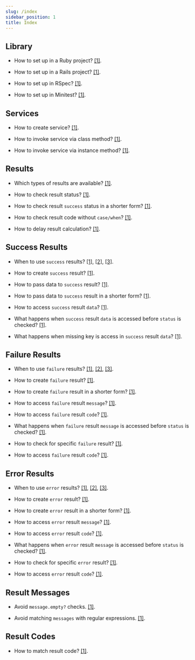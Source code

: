 ```yaml
---
slug: /index
sidebar_position: 1
title: Index
---
```


## Library

- How to set up in a Ruby project? [[1]](/guides/setup/how_to_set_up_in_ruby).

- How to set up in a Rails project? [[1]](/guides/setup/how_to_set_up_in_rails).

- How to set up in RSpec? [[1]](/guides/setup/how_to_set_up_in_rspec).

- How to set up in Minitest? [[1]](/guides/setup/how_to_set_up_in_rspec).

## Services

- How to create service? [[1]](/guides/usage/how_to_create_and_invoke_services#how-to-create-a-service).

- How to invoke service via class method? [[1]](/guides/usage/how_to_create_and_invoke_services#how-to-invoke-a-service).

- How to invoke service via instance method? [[1]](/guides/usage/how_to_create_and_invoke_services#how-to-invoke-a-service).

## Results

- Which types of results are available? [[1]](/guides/usage/how_to_use_results#which-result-typesstatuses-are-available).

- How to check result status? [[1]](/guides/usage/how_to_use_results#how-to-access-failure-or-error-result-message).

- How to check result `success` status in a shorter form? [[1]](/guides/usage/how_to_use_results#how-to-access-failure-or-error-result-message).

- How to check result code without `case/when`? [[1]](/guides/usage/how_to_use_results#how-to-check-for-specific-failure-or-error).

- How to delay result calculation? [[1]](/guides/usage/how_to_create_and_invoke_services#how-to-invoke-a-service).

## Success Results

- When to use `success` results? [[1]](/guides/usage/how_to_use_results#which-result-typesstatuses-are-available), [[2]](/guides/usage/how_to_use_results#when-to-use-success-results), [[3]](/guides/usage/how_to_use_results#how-to-decide-between-success-failure-and-error-results).

- How to create `success` result? [[1]](/guides/usage/how_to_use_results#how-to-create-success-result).

- How to pass data to `success` result? [[1]](/guides/usage/how_to_use_results#how-to-pass-data-to-success-result).

- How to pass data  to `success` result in a shorter form? [[1]](/guides/usage/how_to_use_results#how-to-pass-data-to-success-result).

- How to access `success` result `data`? [[1]](/guides/usage/how_to_use_results#how-to-access-success-result-data).

- What happens when `success` result `data` is accessed before `status` is checked? [[1]](/guides/usage/how_to_use_results#how-to-access-success-result-data).

- What happens when missing key is access in `success` result `data`? [[1]](/guides/usage/how_to_use_results#how-to-access-success-result-data).

## Failure Results

- When to use `failure` results? [[1]](/guides/usage/how_to_use_results#which-result-typesstatuses-are-available), [[2]](/guides/usage/how_to_use_results#when-to-use-success-results), [[3]](/guides/usage/how_to_use_results#how-to-decide-between-success-failure-and-error-results).

- How to create `failure` result? [[1]](/guides/usage/how_to_use_results#how-to-create-failure-or-error-results).

- How to create `failure` result in a shorter form? [[1]](/guides/usage/how_to_use_results#how-to-create-failure-or-error-results).

- How to access `failure` result `message`? [[1]](/guides/usage/how_to_use_results#how-to-access-failure-or-error-result-message).

- How to access `failure` result `code`? [[1]](/guides/usage/how_to_use_results#how-to-check-for-specific-failure-or-error).

- What happens when `failure` result `message` is accessed before `status` is checked? [[1]](/guides/usage/how_to_use_results#how-to-access-failure-or-error-result-message).

- How to check for specific `failure` result? [[1]](/guides/usage/how_to_use_results#how-to-check-for-specific-failure-or-error).

- How to access `failure` result `code`? [[1]](/guides/usage/how_to_use_results#how-to-check-for-specific-failure-or-error).

## Error Results

- When to use `error` results? [[1]](/guides/usage/how_to_use_results#which-result-typesstatuses-are-available), [[2]](/guides/usage/how_to_use_results#when-to-use-success-results), [[3]](/guides/usage/how_to_use_results#how-to-decide-between-success-failure-and-error-results).

- How to create `error` result? [[1]](/guides/usage/how_to_use_results#how-to-create-failure-or-error-results).

- How to create `error` result in a shorter form? [[1]](/guides/usage/how_to_use_results#how-to-create-failure-or-error-results).

- How to access `error` result `message`? [[1]](/guides/usage/how_to_use_results#how-to-access-failure-or-error-result-message).

- How to access `error` result `code`? [[1]](/guides/usage/how_to_use_results#how-to-check-for-specific-failure-or-error).

- What happens when `error` result `message` is accessed before `status` is checked? [[1]](/guides/usage/how_to_use_results#how-to-access-failure-or-error-result-message).

- How to check for specific `error` result? [[1]](/guides/usage/how_to_use_results#how-to-check-for-specific-failure-or-error).

- How to access `error` result `code`? [[1]](/guides/usage/how_to_use_results#how-to-check-for-specific-failure-or-error).

## Result Messages

- Avoid `message.empty?` checks. [[1]](/guides/usage/how_to_use_results#how-to-access-failure-or-error-result-message).

- Avoid matching `messages` with regular expressions. [[1]](/guides/usage/how_to_use_results#how-to-check-for-specific-failure-or-error).

## Result Codes

- How to match result code? [[1]](/guides/usage/how_to_use_results#how-to-check-for-specific-failure-or-error).

